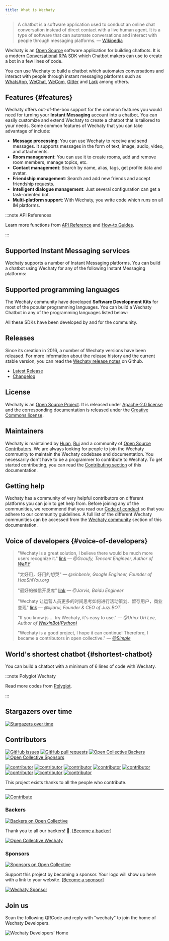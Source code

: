 ```yaml
---
title: What is Wechaty
---
```



> A chatbot is a software application used to conduct an online chat conversation instead of direct contact with a live human agent. It is a type of software that can automate conversations and interact with people through messaging platforms. &mdash; [Wikipedia](https://en.wikipedia.org/wiki/Chatbot)

Wechaty is an [Open Source](https://opensource.com/resources/what-open-source) software application for building chatbots. It is a modern [Conversational](explanations/conversational.md) [RPA](explanations/rpa.md) SDK which Chatbot makers can use to create a bot in a few lines of code.

You can use Wechaty to build a chatbot which automates conversations and interact with people through instant messaging platforms such as [WhatsApp](https://www.whatsApp.com/?lang=en), [WeChat](https://www.wechat.com/), [WeCom](https://work.weixin.qq.com/), [Gitter](https://gitter.im/) and [Lark](https://www.larksuite.com/) among others.

## Features {#features}

Wechaty offers out-of-the-box support for the common features you would need for turning your **Instant Messaging** account into a chatbot. You can easily customize and extend Wechaty to create a chatbot that is tailored to your needs. Some common features of Wechaty that you can take advantage of include:

- **Message processing**: You can use Wechaty to receive and send messages. It supports messages in the form of text, image, audio, video, and attachments.
- **Room management**: You can use it to create rooms, add and remove room members, manage topics, etc.
- **Contact management**: Search by name, alias, tags, get profile data and avatar.
- **Friendship management**: Search and add new friends and accept friendship requests.
- **Intelligent dialogue management**: Just several configuration can get a task-oriented bot.
- **Multi-platform support**: With Wechaty, you write code which runs on all IM platforms.

:::note API References

Learn more functions from [API Reference](./api/overview.mdx) and [How-to Guides](./howto/overview.mdx).

:::

## Supported Instant Messaging services

Wechaty supports a number of Instant Messaging platforms. You can build a chatbot using Wechaty for any of the following Instant Messaging platforms:

<ProviderBadges />

## Supported programming languages

The Wechaty community have developed **Software Development Kits** for most of the popular programming languages. You can build a Wechaty Chatbot in any of the programming languages listed below:

<PolyglotBadges />

All these SDKs have been developed by and for the community.

## Releases

Since its creation in 2016, a number of Wechaty versions have been released. For more information about the release history and the current stable version, you can read the [Wechaty release notes](https://github.com/Wechaty/wechaty/releases) on Github.

- [Latest Release](https://github.com/Wechaty/wechaty/releases/latest)
- [Changelog](https://github.com/wechaty/wechaty/blob/main/CHANGELOG.md)

## License

Wechaty is an [Open Source Project](https://opensource.com/resources/what-open-source). It is released under [Apache-2.0 license](https://github.com/wechaty/wechaty/blob/main/LICENSE) and the corresponding documentation is released under the [Creative Commons license](https://creativecommons.org/licenses/).

## Maintainers

Wechaty is maintained by [Huan](https://github.com/huan), [Rui](https://github.com/lijiarui) and a community of [Open Source Contributors](https://wechaty.js.org/contributors/). We are always looking for people to join the Wechaty community to maintain the Wechaty codebase and documentation. You necessarily don't have to be a programmer to contribute to Wechaty. To get started contributing, you can read the [Contributing section](contributing/overview.md) of this documentation.

## Getting help

Wechaty has a community of very helpful contributors on different platforms you can join to get help from. Before joining any of the communities, we recommend that you read our [Code of conduct](community/code-of-conduct.mdx) so that you adhere to our community guidelines. A full list of the different Wechaty communities can be accessed from the [Wechaty community](community/overview.mdx) section of this documentation.

## Voice of developers {#voice-of-developers}

> "Wechaty is a great solution, I believe there would be much more users recognize it." [link](https://github.com/Wechaty/wechaty/pull/310#issuecomment-285574472)
> &mdash; <cite>@Gcaufy, Tencent Engineer, Author of [WePY](https://github.com/Tencent/wepy)</cite>
>
> "太好用，好用的想哭"
> &mdash; <cite>@xinbenlv, Google Engineer, Founder of HaoShiYou.org</cite>
>
> "最好的微信开发库" [link](http://weibo.com/3296245513/Ec4iNp9Ld?type=comment)
> &mdash; <cite>@Jarvis, Baidu Engineer</cite>
>
> "Wechaty 让运营人员更多的时间思考如何进行活动策划、留存用户，商业变现" [link](http://mp.weixin.qq.com/s/dWHAj8XtiKG-1fIS5Og79g)
> &mdash; <cite>@lijiarui, Founder & CEO of Juzi.BOT.</cite>
>
> "If you know js ... try Wechaty, it's easy to use."
> &mdash; <cite>@Urinx Uri Lee, Author of [WeixinBot(Python)](https://github.com/Urinx/WeixinBot)</cite>
>
> "Wechaty is a good project, I hope it can continue! Therefore, I became a contributors in open collective."
> &mdash; <cite>[@Simple](https://github.com/mrwhh)</cite>

## World's shortest chatbot {#shortest-chatbot}

You can build a chatbot with a minimum of 6 lines of code with Wechaty.

<ShortestChatbots />

:::note Polyglot Wechaty

Read more codes from [Polyglot](./polyglot/overview.mdx).

:::

## Stargazers over time

[![Stargazers over time](https://starchart.cc/wechaty/wechaty.svg)](https://starchart.cc/wechaty/wechaty)

## Contributors

[![GitHub issues](https://img.shields.io/github/issues/wechaty/wechaty.svg)](https://github.com/Wechaty/wechaty/issues)
[![GitHub pull requests](https://img.shields.io/github/issues-pr/wechaty/wechaty.svg)](https://github.com/Wechaty/wechaty/pulls)
[![Open Collective Backers](https://opencollective.com/wechaty/backer/badge.svg?label=open%20collective%20backers&color=blue)](https://opencollective.com/wechaty/)
[![Open Collective Sponsors](https://opencollective.com/wechaty/sponsors/badge.svg?label=open%20collective%20sponsors&color=blue)](https://opencollective.com/wechaty/)

[![contributor](https://sourcerer.io/fame/huan/wechaty/wechaty/images/0)](https://sourcerer.io/fame/huan/wechaty/wechaty/links/0)
[![contributor](https://sourcerer.io/fame/huan/wechaty/wechaty/images/1)](https://sourcerer.io/fame/huan/wechaty/wechaty/links/1)
[![contributor](https://sourcerer.io/fame/huan/wechaty/wechaty/images/2)](https://sourcerer.io/fame/huan/wechaty/wechaty/links/2)
[![contributor](https://sourcerer.io/fame/huan/wechaty/wechaty/images/3)](https://sourcerer.io/fame/huan/wechaty/wechaty/links/3)
[![contributor](https://sourcerer.io/fame/huan/wechaty/wechaty/images/4)](https://sourcerer.io/fame/huan/wechaty/wechaty/links/4)
[![contributor](https://sourcerer.io/fame/huan/wechaty/wechaty/images/5)](https://sourcerer.io/fame/huan/wechaty/wechaty/links/5)
[![contributor](https://sourcerer.io/fame/huan/wechaty/wechaty/images/6)](https://sourcerer.io/fame/huan/wechaty/wechaty/links/6)
[![contributor](https://sourcerer.io/fame/huan/wechaty/wechaty/images/7)](https://sourcerer.io/fame/huan/wechaty/wechaty/links/7)

This project exists thanks to all the people who contribute.

---

[![Contribute](https://opencollective.com/wechaty/contributors.svg?width=890&button=false)](https://github.com/Wechaty/wechaty/graphs/contributors)

### Backers

[![Backers on Open Collective](https://opencollective.com/wechaty/backers/badge.svg)](#backers)

Thank you to all our backers! 🙏. [[Become a backer](https://opencollective.com/wechaty#backer)]

[![Open Collective Wechaty](https://opencollective.com/wechaty/backers.svg?width=890)](https://opencollective.com/wechaty#backers)

### Sponsors

[![Sponsors on Open Collective](https://opencollective.com/wechaty/sponsors/badge.svg)](#sponsors)

Support this project by becoming a sponsor. Your logo will show up here with a link to your website. [[Become a sponsor](https://opencollective.com/wechaty#sponsor)]

[![Wechaty Sponsor](https://opencollective.com/wechaty/sponsor.svg?width=890)](https://opencollective.com/wechaty/#sponsor)

## Join us

Scan the following QRCode and reply with "wechaty" to join the home of Wechaty Developers.

![Wechaty Developers' Home](../static/img/friday-qrcode.svg)
